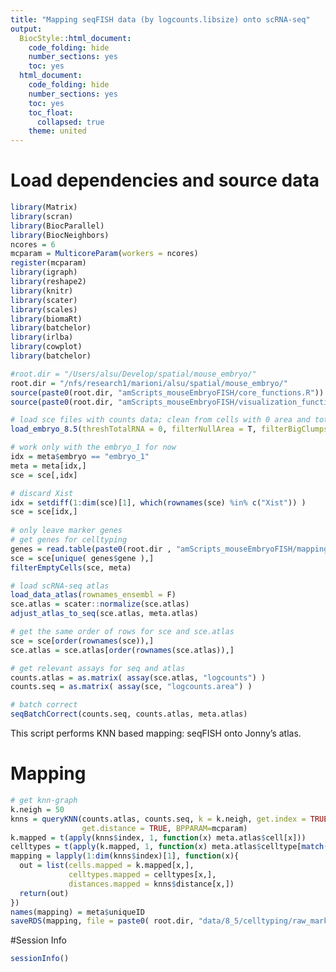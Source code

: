 ```yaml
---
title: "Mapping seqFISH data (by logcounts.libsize) onto scRNA-seq"
output:
  BiocStyle::html_document:
    code_folding: hide
    number_sections: yes
    toc: yes  
  html_document:
    code_folding: hide
    number_sections: yes
    toc: yes
    toc_float:
      collapsed: true
    theme: united
---
```


# Load dependencies and source data

```r

library(Matrix)
library(scran)
library(BiocParallel)
library(BiocNeighbors)
ncores = 6
mcparam = MulticoreParam(workers = ncores)
register(mcparam)
library(igraph)
library(reshape2)
library(knitr)
library(scater)
library(scales)
library(biomaRt)
library(batchelor)
library(irlba)
library(cowplot)
library(batchelor)

#root.dir = "/Users/alsu/Develop/spatial/mouse_embryo/"
root.dir = "/nfs/research1/marioni/alsu/spatial/mouse_embryo/"
source(paste0(root.dir, "amScripts_mouseEmbryoFISH/core_functions.R"))
source(paste0(root.dir, "amScripts_mouseEmbryoFISH/visualization_functions.R"))

# load sce files with counts data; clean from cells with 0 area and total # mRNA < user's threshold 
load_embryo_8.5(threshTotalRNA = 0, filterNullArea = T, filterBigClumps = T, dir = "cluster")

# work only with the embryo_1 for now
idx = meta$embryo == "embryo_1"
meta = meta[idx,]
sce = sce[,idx]

# discard Xist 
idx = setdiff(1:dim(sce)[1], which(rownames(sce) %in% c("Xist")) )
sce = sce[idx,]
  
# only leave marker genes
# get genes for celltyping
genes = read.table(paste0(root.dir , "amScripts_mouseEmbryoFISH/mapping/KNN_based/celltyping/10032020/celltyping_genes_10032020.tab"), header = TRUE, sep = "\t", stringsAsFactors = FALSE, comment.char = "$")
sce = sce[unique( genes$gene ),]
filterEmptyCells(sce, meta)

# load scRNA-seq atlas
load_data_atlas(rownames_ensembl = F)
sce.atlas = scater::normalize(sce.atlas)
adjust_atlas_to_seq(sce.atlas, meta.atlas)

# get the same order of rows for sce and sce.atlas
sce = sce[order(rownames(sce)),]
sce.atlas = sce.atlas[order(rownames(sce.atlas)),]

# get relevant assays for seq and atlas
counts.atlas = as.matrix( assay(sce.atlas, "logcounts") )
counts.seq = as.matrix( assay(sce, "logcounts.area") )

# batch correct
seqBatchCorrect(counts.seq, counts.atlas, meta.atlas)

```

This script performs KNN based mapping: seqFISH onto Jonny's atlas.

# Mapping 

```r

# get knn-graph
k.neigh = 50
knns = queryKNN(counts.atlas, counts.seq, k = k.neigh, get.index = TRUE, 
                get.distance = TRUE, BPPARAM=mcparam)
k.mapped = t(apply(knns$index, 1, function(x) meta.atlas$cell[x]))
celltypes = t(apply(k.mapped, 1, function(x) meta.atlas$celltype[match(x, meta.atlas$cell)]))
mapping = lapply(1:dim(knns$index)[1], function(x){
  out = list(cells.mapped = k.mapped[x,],
             celltypes.mapped = celltypes[x,],
             distances.mapped = knns$distance[x,])
  return(out)
})
names(mapping) = meta$uniqueID
saveRDS(mapping, file = paste0( root.dir, "data/8_5/celltyping/raw_markerGenes_wholeAtlas__embryo1.rds"))

```



#Session Info
```r
sessionInfo()
```
